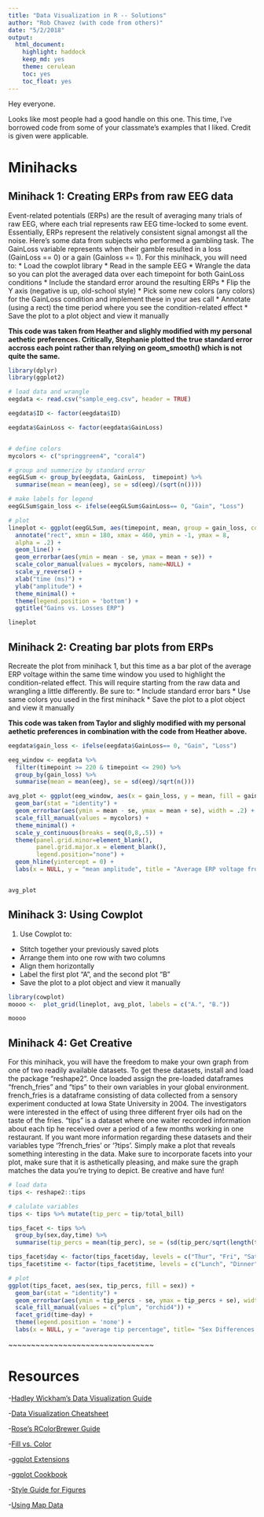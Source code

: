 ```yaml
---
title: "Data Visualization in R -- Solutions"
author: "Rob Chavez (with code from others)"
date: "5/2/2018"
output: 
  html_document: 
    highlight: haddock
    keep_md: yes
    theme: cerulean
    toc: yes
    toc_float: yes
---
```


Hey everyone. 

Looks like most people had a good handle on this one. This time, I've borrowed code from some of your classmate's examples that I liked. Credit is given were applicable.




# Minihacks

## Minihack 1: Creating ERPs from raw EEG data 

Event-related potentials (ERPs) are the result of averaging many trials of raw EEG, where each trial represents raw EEG time-locked to some event. Essentially, ERPs represent the relatively consistent signal amongst all the noise. Here's some data from subjects who performed a gambling task. The GainLoss variable represents when their gamble resulted in a loss (GainLoss == 0) or a gain (Gainloss == 1). For this minihack, you will need to:
* Load the cowplot library
* Read in the sample EEG
* Wrangle the data so you can plot the averaged data over each timepoint for both GainLoss conditions
* Include the standard error around the resulting ERPs
* Flip the Y axis (negative is up, old-school style)
* Pick some new colors (any colors) for the GainLoss condition and implement these in your aes call
* Annotate (using a rect) the time period where you see the condition-related effect
* Save the plot to a plot object and view it manually

**This code was taken from Heather and slighly modified with my personal aethetic preferences. Critically, Stephanie plotted the true standard error accross each point rather than relying on geom_smooth() which is not quite the same.**
```r
library(dplyr)
library(ggplot2)

# load data and wrangle
eegdata <- read.csv("sample_eeg.csv", header = TRUE)

eegdata$ID <- factor(eegdata$ID)

eegdata$GainLoss <- factor(eegdata$GainLoss)


# define colors
mycolors <- c("springgreen4", "coral4")

# group and summerize by standard error
eegGLSum <- group_by(eegdata, GainLoss,  timepoint) %>% 
  summarise(mean = mean(eeg), se = sd(eeg)/(sqrt(n())))

# make labels for legend
eegGLSum$gain_loss <- ifelse(eegGLSum$GainLoss== 0, "Gain", "Loss")

# plot
lineplot <- ggplot(eegGLSum, aes(timepoint, mean, group = gain_loss, color = gain_loss)) +
  annotate("rect", xmin = 180, xmax = 460, ymin = -1, ymax = 8,
  alpha = .2) +
  geom_line() +
  geom_errorbar(aes(ymin = mean - se, ymax = mean + se)) +
  scale_color_manual(values = mycolors, name=NULL) +
  scale_y_reverse() +
  xlab("time (ms)") +
  ylab("amplitude") +
  theme_minimal() +
  theme(legend.position = 'bottom') +
  ggtitle("Gains vs. Losses ERP")

lineplot
```


## Minihack 2: Creating bar plots from ERPs  

Recreate the plot from minihack 1, but this time as a bar plot of the average ERP voltage within the same time window you used to highlight the condition-related effect. This will require starting from the raw data and wrangling a little differently. Be sure to:
* Include standard error bars
* Use same colors you used in the first minihack
* Save the plot to a plot object and view it manually


**This code was taken from Taylor and slighly modified with my personal aethetic preferences in combination with the code from Heather above.**
```r
eegdata$gain_loss <- ifelse(eegdata$GainLoss== 0, "Gain", "Loss")

eeg_window <- eegdata %>% 
  filter(timepoint >= 220 & timepoint <= 290) %>% 
  group_by(gain_loss) %>% 
  summarise(mean = mean(eeg), se = sd(eeg)/sqrt(n()))

avg_plot <- ggplot(eeg_window, aes(x = gain_loss, y = mean, fill = gain_loss)) +
  geom_bar(stat = "identity") +
  geom_errorbar(aes(ymin = mean - se, ymax = mean + se), width = .2) +
  scale_fill_manual(values = mycolors) +
  theme_minimal() +
  scale_y_continuous(breaks = seq(0,8,.5)) +
  theme(panel.grid.minor=element_blank(), 
        panel.grid.major.x = element_blank(),
        legend.position="none") +
  geom_hline(yintercept = 0) +
  labs(x = NULL, y = "mean amplitude", title = "Average ERP voltage from 220-290 ms")


avg_plot

```


## Minihack 3: Using Cowplot

1. Use Cowplot to:
* Stitch together your previously saved plots
* Arrange them into one row with two columns
* Align them horizontally
* Label the first plot "A", and the second plot "B"
* Save the plot to a plot object and view it manually


```r
library(cowplot)
moooo <-  plot_grid(lineplot, avg_plot, labels = c("A.", "B."))

moooo

```


## Minihack 4: Get Creative

For this minihack, you will have the freedom to make your own graph from one of two readily available datasets. To get these datasets, install and load the package "reshape2". Once loaded assign the pre-loaded dataframes "french_fries" and "tips" to their own variables in your global environment. french_fries is a dataframe consisting of data collected from a sensory experiment conducted at Iowa State University in 2004. The investigators were interested in the effect of using three different fryer oils had on the taste of the fries. "tips" is a dataset where one waiter recorded information about each tip he received over a period of a few months working in one restaurant. If you want more information regarding these datasets and their variables type '?french_fries' or '?tips'. Simply make a plot that reveals something interesting in the data. Make sure to incorporate facets into your plot, make sure that it is asthetically pleasing, and make sure the graph matches the data you're trying to depict. Be creative and have fun!


```r
# load data
tips <- reshape2::tips

# calulate variables
tips <- tips %>% mutate(tip_perc = tip/total_bill)

tips_facet <- tips %>%  
  group_by(sex,day,time) %>% 
  summarise(tip_percs = mean(tip_perc), se = (sd(tip_perc/sqrt(length(tip_perc)))))

tips_facet$day <- factor(tips_facet$day, levels = c("Thur", "Fri", "Sat", "Sun"))
tips_facet$time <- factor(tips_facet$time, levels = c("Lunch", "Dinner"))

# plot
ggplot(tips_facet, aes(sex, tip_percs, fill = sex)) + 
  geom_bar(stat = "identity") +
  geom_errorbar(aes(ymin = tip_percs - se, ymax = tip_percs + se), width =.2) +
  scale_fill_manual(values = c("plum", "orchid4")) +  
  facet_grid(time~day) +
  theme(legend.position = 'none') +
  labs(x = NULL, y = "average tip percentage", title= "Sex Differences in Tip Earnings")

```



~~~~~~~~~~~~~~~~~~~~~~~~~~~~~~~~

# Resources

-[Hadley Wickham's Data Visualization Guide](http://r4ds.had.co.nz/data-visualisation.html)

-[Data Visualization Cheatsheet](https://github.com/rstudio/cheatsheets/raw/master/data-visualization-2.1.pdf)

-[Rose's RColorBrewer Guide](https://blogs.uoregon.edu/rclub/2015/02/17/picking-pretty-plot-palates/)

-[Fill vs. Color](http://ggplot2.tidyverse.org/reference/aes_colour_fill_alpha.html)

-[ggplot Extensions](https://www.ggplot2-exts.org/ggiraph.html)

-[ggplot Cookbook](http://www.cookbook-r.com/Graphs/)

-[Style Guide for Figures](http://socviz.co/lookatdata.html#what-makes-bad-figures-bad)

-[Using Map Data](https://cran.r-project.org/web/packages/usmap/vignettes/mapping.html)

